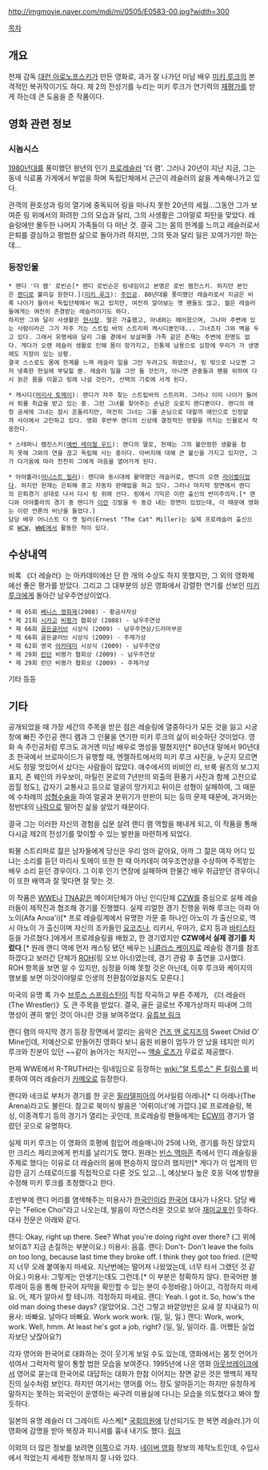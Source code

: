 http://imgmovie.naver.com/mdi/mi/0505/E0583-00.jpg?width=300

[[목차]]

== 개요 ==
천재 감독 [[대런 아로노프스키]]가 만든 영화로, 과거 잘 나가던 미남 배우 [[미키 루크]]의 본격적인 복귀작이기도 하다. 제 2의 전성기를 누리는 미키 루크가 연기력의 [[재평가]]를 받게 하는데 큰 도움을 준 작품이다.

== 영화 관련 정보 ==
=== 시놉시스 ===
[[1980년대]]를 풍미했던 왕년의 인기 [[프로레슬러]] '더 램'. 그러나 20년이 지난 지금, 그는 동네 식료품 가게에서 부업을 하며 독립단체에서 근근이 레슬러의 삶을 계속해나가고 있다.

관객의 환호성과 링의 열기에 중독되어 링을 떠나지 못한 20년의 세월...그동안 그가 보여준 링 위에서의 화려한 그의 모습과 달리, 그의 사생활은 그야말로 파탄을 맞았다. 레슬링에만 몰두한 나머지 가족들이 다 떠난 것. 결국 그는 몸의 한계를 느끼고 레슬러로서 은퇴를 결심하고 평범한 삶으로 돌아가려 하지만, 그의 뜻과 달리 일은 꼬여가기만 하는데...

=== 등장인물 ===
 * 랜디 '더 램' 로빈슨[* 랜디 로빈슨은 링네임이고 본명은 로빈 램진스키. 하지만 본인은 [[랜디]]로 불리길 원한다.]([[미키 루크]]): [[주인공]]. 80년대를 풍미했던 레슬러로서 지금은 비록 나이가 들어서 독립단체에서 뛰고 있지만, 여전히 알아보는 옛 팬들도 많고, 젊은 레슬러들에게는 여전히 존경받는 레슬러이기도 하다.
 하지만 그와 달리 사생활은 [[현시창]]. 딸은 가출했고, 아내와는 헤어졌으며, 그나마 주변에 있는 사람이라곤 그가 자주 가는 스트립 바의 스트리퍼 캐시디뿐인데... 그녀조차 그와 벽을 두고 있다. 그래서 유명세와 달리 그를 곁에서 보살펴줄 가족 같은 존재는 주변에 한명도 없다. 게다가 오랜 레슬러 생활로 인해 몸이 망가지고, 진통제 남용으로 심장에 무리가 가 생명에도 지장이 있는 상황.
 결국 스스로도 몸에 한계를 느껴 레슬러 일을 그만 두려고도 하였으나, 링 밖으로 나오면 그저 냉혹한 현실에 부딪힐 뿐. 레슬러 일을 그만 둘 것인가, 아니면 관중들과 팬을 위하여 다시 늙은 몸을 이끌고 링에 나설 것인가, 선택의 기로에 서게 된다.


 * 캐시디([[머리사 토메이]]): 랜디가 자주 찾는 스트립바의 스트리퍼. 그러나 이미 나이가 들어서 퇴물 취급을 받고 있는 중. 그런 그녀를 찾아주는 손님은 오로지 랜디뿐이다. 랜디의 애정 공세에 그녀는 잠시 흔들리지만, 여전히 그녀는 그를 손님으로 대할까 애인으로 인정할까 사이에서 고민하고 있다. 영화 후반부 랜디의 신상에 결정적인 영향을 끼치는 인물로서 작용한다.


 * 스테퍼니 램진스키([[에번 레이철 우드]]): 랜디의 딸로, 현재는 그의 불안정한 생활을 참지 못해 그와의 연을 끊고 독립해 사는 중이다. 아버지에 대해 큰 불신을 가지고 있지만, 그가 다가옴에 따라 천천히 그에게 마음을 열어가게 된다.


 * 아야톨라([[어니스트 밀러]]): 랜디와 동시대에 활약했던 레슬러로, 랜디의 오랜 [[라이벌]]이었다. 하지만 현재는 은퇴해 중고 자동차 판매업을 하고 있다. 그러나 마지막 장면에서 랜디의 은퇴경기 상대로 나서 다시 링 위에 선다. 링에서 기믹은 이란 출신의 반미주의자.[* 랜디와 아야톨라의 경기 중 랜디가 [[이란]] 깃발을 두 동강 내는 장면이 있었는데, 이 때문에 영화는 이란 언론의 비난을 들었다.]
 담당 배우 어니스트 더 캣 밀러(Ernest "The Cat" Miller)는 실제 프로레슬러 출신으로 [[WCW]], [[WWE]]에서 활동한 적이 있다.

== 수상내역 ==
비록 《더 레슬러》는 아카데미에선 단 한 개의 수상도 하지 못했지만, 그 외의 영화제에선 좋은 평가를 받았다. 그리고 그 대부분의 상은 영화에서 강렬한 연기를 선보인 [[미키 루크]]에게 돌아간 남우주연상이었다.

 * 제 65회 [[베니스 영화제]](2008) - 황금사자상
 * 제 21회 [[시카고]] [[비평가]] 협회상 (2008) - 남우주연상
 * 제 66회 [[골든글러브]] 시상식 (2009) - 남우주연상/드라마부문
 * 제 66회 골든글러브 시상식 (2009) - 주제가상
 * 제 62회 영국 [[아카데미]] 시상식 (2009) - 남우주연상
 * 제 29회 [[런던]] 비평가 협회상 (2009) - 남우주연상
 * 제 29회 런던 비평가 협회상 (2009) - 주제가상

기타 등등

== 기타 ==
공개되었을 때 가장 세간의 주목을 받은 점은 레슬링에 열중하다가 모든 것을 잃고 시궁창에 빠진 주인공 랜디 램과 그 인물을 연기한 미키 루크의 삶이 비슷하단 것이었다. 영화 속 주인공처럼 루크도 과거엔 미남 배우로 명성을 떨쳤지만[* 80년대 말에서 90년대 초 한국에서 브로마이드가 유행할 때, 엔젤하트에서의 미키 루크 사진을, 누군지 모르면서도 정말 멋있어서 샀다는 사람들이 많았다. 애수에서의 비비안 리, 브룩 쉴즈의 보그지 표지, 존 웨인의 카우보이, 마릴린 몬로의 7년만의 외출의 환풍기 사진과 함께 고전으로 꼽힐 정도], 갑자기 교통사고 등으로 얼굴이 망가지고 뒤이은 성형이 실패하여, 그 때문에 수차례의 [[성형수술]]을 하여 얼굴과 분위기가 딴판이 되는 등의 문제 때문에, 과거와는 정반대의 [[나락]]으로 떨어진 삶을 살았기 때문이다.

결국 그는 이러한 자신의 경험을 십분 살려 랜디 램 역할을 해내게 되고, 이 작품을 통해 다시금 제2의 전성기를 맞이할 수 있는 발판을 마련하게 되었다.

퇴물 스트리퍼로 젊은 남자들에게 당신은 우리 엄마 같아요, 아까 그 젊은 여자 어디 있냐는 소리를 듣던 마리사 토메이 또한 한 때 아카데미 여우조연상을 수상하며 주목받는 배우 소리 듣던 경우이다. 그 이후 인기 연장에 실패하며 한물간 배우 취급받던 경우이니 이 또한 배역과 잘 맞다면 잘 맞는 것.

이 작품은 [[WWE]]나 [[TNA]]같은 메이저단체가 아닌 인디단체 [[CZW]]를 중심으로 실제 레슬러들이 제작진과 협조해 경기를 진행했다. 실제 리얼한 경기 진행을 위해 루크는 아파 아노이(Afa Anoa'i)[* 프로 레슬링계에서 유명한 가문 중 하나인 아노이 가 출신으로, 역시 아노이 가 출신이며 자신의 조카들인 [[요코즈나]], 리키시, 우마가, 로지 등과 [[바티스타]] 등을 가르쳤다.]에게서 프로레슬링을 배웠고, 한 경기였지만 '''CZW에서 실제 경기를 치렀다'''.[* 원래 랜디 역에 먼저 캐스팅 됐던 배우는 [[니콜라스 케이지]]로 레슬링 경기를 참조하겠다고 보러간 단체가 [[ROH]](링 오브 아너)였는데, 경기 관람 후 출연을 고사했다. ROH 항목을 보면 알 수 있지만, 심정을 이해 못할 것은 아닌데, 이후 루크와 케이지의 행보를 보면 이것이야말로 인생의 전환점이었을지도 모른다.]

미국의 유명 록 가수 [[브루스 스프링스틴]]이 직접 작곡하고 부른 주제가, 《더 레슬러(The Wrestler)》도 큰 주목을 받았다. 결국, 골든 글로브 주제가상까지 따내며 그의 명성이 괜히 쌓인 것이 아니란 것을 보여주었다. [http://www.youtube.com/watch?v=X2t7-JgtVA0 유튜브 링크]

랜디 램의 마지막 경기 등장 장면에서 깔리는 음악은 [[건즈 앤 로지즈]]의 Sweet Child O' Mine인데, 저예산으로 만들어진 영화다 보니 음원 비용이 엄두가 안 났을 테지만 미키 루크와 친분이 있던 ~~같이 늙어가는 처지인~~ [[액슬 로즈]]가 무료로 제공했다.

현재 WWE에서 R-TRUTH라는 링네임으로 등장하는 [[wiki:"알 트루스" 론 킬링스]]를 비롯하여 여러 레슬러가 [[카메오]]로 등장한다.

랜디와 네크로 부처가 경기를 한 곳은 [[필라델피아]]의 어사일럼 아레나[* 디 아레나(The Arena)라고도 불린다. 참고로 북미식 발음은 '어뤼이너'에 가깝다.]로 프로레슬링, 복싱, 이종격투기 등의 경기가 열리는 곳인데, 프로레슬링 팬들에게는 [[ECW]]의 경기가 열렸던 곳으로 유명하다.

실제 미키 루크는 이 영화의 호평에 힘입어 레슬매니아 25에 나와, 경기를 하진 않았지만 크리스 제리코에게 펀치를 날리기도 했다. 원래는 [[빈스 맥마흔]] 측에서 인디 레슬링을 주제로 했다는 이유로 더 레슬러의 붐에 편승하지 않으려 했지만[* 게다가 이 업계의 민감한 금기 스테로이드를 직접적으로 다룬 것도 있고...], 예상보다 높은 호응 덕에 방향을 수정해 미키 루크를 초청했다고 한다.

초반부에 랜디 머리를 염색해주는 미용사가 [[한국인]]이라 [[한국어]] 대사가 나온다. 담당 배우는 "Felice Choi"라고 나오는데, 발음이 자연스러운 것으로 보아 [[재미교포]]인 듯하다. 대사 전문은 아래와 같다.

랜디: Okay, right up there. See? What you're doing right over there? (그 위에 보이죠? 지금 손질하는 부분이요.)
미용사: 음흠.
랜디: Don't- Don't leave the foils on too long, because last time they broke off. I think they got too fried. (은박지 너무 오래 붙여놓지 마세요. 지난번에는 떨어져 나왔었는데, 너무 타서 그랬던 것 같아요.)
미용사: 그렇게는 안생기는데도 그런데.[* 이 부분은 정확하지 않다. 한국어판 블루레이 등을 통해 한국어 자막을 확인할 수 있는 분이 수정바람.] 아이고, 걱정하지 마세요. 어, 제가 알아서 할 테니까. 걱정하지 마세요.
랜디: Yeah. I got it. So, how's the old man doing these days? (알았어요. 그건 그렇고 바깥양반은 요새 잘 지내요?)
미용사: 바빠요. 날마다 바빠요. Work work work. (일, 일, 일.)
랜디: Work, work, work. Well, hmm. At least he's got a job, right? (일, 일, 일이라. 흠. 어쨌든 실업자보단 낫잖아요?)

각자 영어와 한국어로 대화하는 것이 웃기게 보일 수도 있는데, 영화에서는 몸짓 언어가 섞여서 그럭저럭 말이 통할 법한 모습을 보여준다. 1995년에 나온 영화 [[아웃브레이크]]에서 영어로 묻는데 한국어로 대답하는 대화가 한참 이어지는 장면 같은 것은 명백히 제작진의 실수처럼 보인다. 하지만 여기서는 영어를 어느 정도 알아듣기는 하지만 유창하게 말하지는 못하는 외국인이 운영하는 싸구려 미용실에 다니는 모습을 의도했다고 봐야 할 듯하다.

일본의 유명 레슬러 더 그레이트 사스케[* [[국회의원]]에 당선되기도 한 복면 레슬러.]가 이 영화에 감명을 받아 복장과 피니셔를 흉내 내기도 했다. [http://japcho0731.egloos.com/2444488 링크]

이외의 더 많은 정보를 보려면 [http://movie.naver.com/movie/bi/mi/detail.nhn?code=50583 이쪽]으로 가자. [[네이버 영화]] 정보의 제작노트인데, 수입사에서 적었는지 세세한 정보까지 잘 나와 있다.

